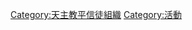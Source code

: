 {{Commons cat|World Youth Day}}

[[Category:天主教平信徒組織|Category:天主教平信徒組織]]
[[Category:活動|Category:活動]]